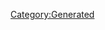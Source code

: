 {{Texts/Music
 |ID=51
 |MusicName=やさしさSAYONARA
 |OfficialName=やさしさSAYONARA
 |VocalName=飯島真理
 |VocalNameLF=飯島真理
 |Description=作品：超時空要塞マクロス<br/><br/>歌手：飯島真理<br/><br/>作詞：阿佐茜<br/>作曲：羽田健太郎
 |BuyURL=https://recochoku.jp/song/S14225830/
 |StoryDesc=戦争は終結したものの、異星人や外宇宙の存在を知った<br/>人類は、遥かな宇宙移民の旅へ出発しようとしていた。<br/><br/>過去への執着をやめ、もう一度自分の歌と一緒に<br/>生きていくことを決めたミンメイ。輝、そして未沙へ<br/>別れを告げて、彼女はまだ見ぬどこかへと歩き始めた。
 |StoryTitle=「もう、歌をやめるなんて言わない」
 |BannerId=1
 |AnmStoreURL=https://anime.dmkt-sp.jp/animestore/ci_pc?workId=20626
}}
[[Category:Generated]]
